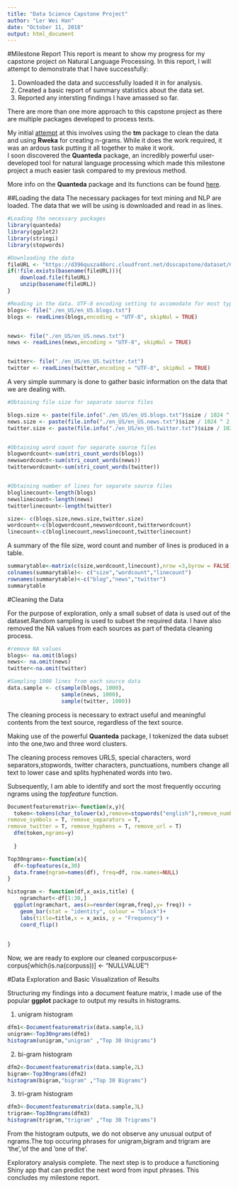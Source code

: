 ---
title: "Data Science Capstone Project"
author: "Ler Wei Han"
date: "October 11, 2018"
output: html_document
---

#Milestone Report
This report is meant to show my progress for my capstone project on Natural Language Processing. In this report, I will attempt to demonstrate that I have successfully:

1. Downloaded the data and successfully loaded it in for analysis.
2. Created a basic report of summary statistics about the data set.
3. Reported any intersting findings I have amassed so far.

There are more than one more approach to this capstone project as there are multiple packages developed to process texts.

My initial [attempt](http://rpubs.com/whyler12/CMP) at this involves using the **tm** package to clean the data and using **Rweka** for creating n-grams. While it does the work required, it was an ardous task putting it all together to make it work.    
I soon discovered the **Quanteda** package, an incredibly powerful user-developed tool for natural language processing which made this milestone project a much easier task compared to my previous method. 

More info on the **Quanteda** package and its functions can be found [here](https://cran.r-project.org/web/packages/quanteda/quanteda.pdf).


##Loading the data
The necessary packages for text mining and NLP are loaded. The data that we will be using is downloaded and read in as lines.
```{r, warning=FALSE,message=FALSE}
#Loading the necessary packages
library(quanteda)
library(ggplot2)
library(stringi)
library(stopwords)
```
```{r, warning=FALSE,message=FALSE,eval=FALSE}
#Downloading the data
fileURL <- "https://d396qusza40orc.cloudfront.net/dsscapstone/dataset/Coursera-SwiftKey.zip"
if(!file.exists(basename(fileURL))){
    download.file(fileURL)
    unzip(basename(fileURL))
}

```
```{r, warning=FALSE,message=FALSE}
#Reading in the data. UTF-8 encoding setting to accomodate for most type of characters seen in the text.
blogs<- file("./en_US/en_US.blogs.txt")
blogs <- readLines(blogs,encoding = "UTF-8", skipNul = TRUE)


news<- file("./en_US/en_US.news.txt")
news <- readLines(news,encoding = "UTF-8", skipNul = TRUE)


twitter<- file("./en_US/en_US.twitter.txt")
twitter <- readLines(twitter,encoding = "UTF-8", skipNul = TRUE)

```

A very simple summary is done to gather basic information on the data that we are dealing with.
```{r, warning=FALSE,message=FALSE}

#Obtaining file size for separate source files

blogs.size <- paste(file.info("./en_US/en_US.blogs.txt")$size / 1024 ^ 2,"MB")
news.size <- paste(file.info("./en_US/en_US.news.txt")$size / 1024 ^ 2,"MB")
twitter.size <- paste(file.info("./en_US/en_US.twitter.txt")$size / 1024 ^ 2,"MB")


#Obtaining word count for separate source files
blogwordcount<-sum(stri_count_words(blogs))
newswordcount<-sum(stri_count_words(news))
twitterwordcount<-sum(stri_count_words(twitter))


#Obtaining number of lines for separate source files
bloglinecount<-length(blogs)
newslinecount<-length(news)
twitterlinecount<-length(twitter)

size<- c(blogs.size,news.size,twitter.size)
wordcount<-c(blogwordcount,newswordcount,twitterwordcount)
linecount<-c(bloglinecount,newslinecount,twitterlinecount)


```

A summary of the file size, word count and number of lines is produced in a table.
```{r,warning=FALSE,message=FALSE}
summarytable<-matrix(c(size,wordcount,linecount),nrow =3,byrow = FALSE)
colnames(summarytable)<- c("size","wordcount","linecount")
rownames(summarytable)<-c("blog","news","twitter")
summarytable

```


#Cleaning the Data

For the purpose of exploration, only a small subset of data is used out of the dataset.Random sampling is used to subset the required data. I have also removed the NA values from each sources as part of thedata cleaning process. 
```{r,warning=FALSE,message=FALSE}
#remove NA values
blogs<- na.omit(blogs)
news<- na.omit(news)
twitter<-na.omit(twitter)

#Sampling 1000 lines from each source data
data.sample <- c(sample(blogs, 1000),
                 sample(news, 1000),
                 sample(twitter, 1000))

```

The cleaning process is necessary to extract useful and meaningful contents from the text source, regardless of the text source. 

Making use of the powerful **Quanteda** package, I tokenized the data subset into the one,two and three word clusters. 

The cleaning process removes URLS, special characters, word separators,stopwords, twitter characters, punctuations, numbers change all text to lower case and splits hyphenated words into two.

Subsequently, I am able to identify and sort the most frequently occuring ngrams using the *topfeature* function. 


```{r,warning=FALSE,message=FALSE}


Documentfeaturematrix<-function(x,y){
  token<-tokens(char_tolower(x),remove=stopwords("english"),remove_numbers = T, remove_punct = T,
remove_symbols = T, remove_separators = T,
remove_twitter = T, remove_hyphens = T, remove_url = T)
  dfm(token,ngrams=y)
  
  }

Top30ngrams<-function(x){
  df<-topfeatures(x,30)
  data.frame(ngram=names(df), freq=df, row.names=NULL)
}

histogram <- function(df,x_axis,title) {
    ngramchart<-df[1:30,]
  ggplot(ngramchart, aes(x=reorder(ngram,freq),y= freq)) +
    geom_bar(stat = "identity", colour = "black")+
    labs(title=title,x = x_axis, y = "Frequency") +
    coord_flip()
    
  
}

```
Now, we are ready to explore our cleaned corpuscorpus<-corpus[which(is.na(corpuss))] <- "NULLVALUE"!



#Data Exploration and Basic Visualization of Results

Structuring my findings into a document feature matrix, I made use of the popular **ggplot** package to output my results in histograms.


1. unigram histogram

```{r,warning=FALSE,message=FALSE}
dfm1<-Documentfeaturematrix(data.sample,1L)
unigram<-Top30ngrams(dfm1)
histogram(unigram,"unigram" ,"Top 30 Unigrams")

```


2. bi-gram histogram

```{r,warning=FALSE,message=FALSE}
dfm2<-Documentfeaturematrix(data.sample,2L)
bigram<-Top30ngrams(dfm2)
histogram(bigram,"bigram" ,"Top 30 Bigrams")

```

3. tri-gram histogram

```{r,warning=FALSE,message=FALSE}
dfm3<-Documentfeaturematrix(data.sample,3L)
trigram<-Top30ngrams(dfm3)
histogram(trigram,"trigram" ,"Top 30 Trigrams")

```

From the histogram outputs, we do not observe any unusual output of ngrams.The top occuring phrases for unigram,bigram and trigram are 'the','of the and 'one of the'.

Exploratory analysis complete. The next step is to produce a functioning Shiny app that can predict the next word from input phrases. This concludes my milestone report.
